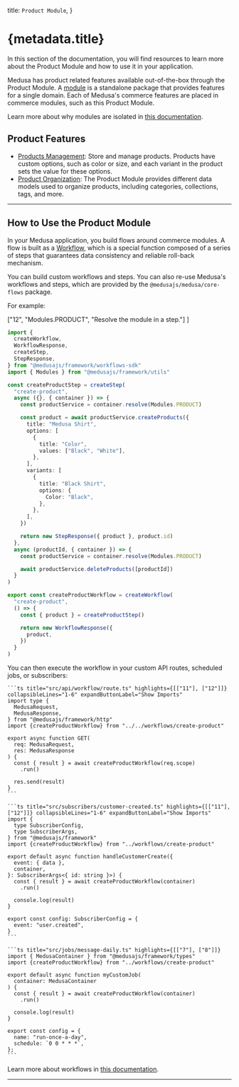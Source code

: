
  title: `Product Module`,
}

# {metadata.title}

In this section of the documentation, you will find resources to learn more about the Product Module and how to use it in your application.

Medusa has product related features available out-of-the-box through the Product Module. A [module](!docs!/learn/fundamentals/modules) is a standalone package that provides features for a single domain. Each of Medusa's commerce features are placed in commerce modules, such as this Product Module.

<Note>

Learn more about why modules are isolated in [this documentation](!docs!/learn/fundamentals/modules/isolation).

</Note>

## Product Features

- [Products Management](/references/product/models/Product): Store and manage products. Products have custom options, such as color or size, and each variant in the product sets the value for these options.
- [Product Organization](/references/product/models): The Product Module provides different data models used to organize products, including categories, collections, tags, and more.

---

## How to Use the Product Module

In your Medusa application, you build flows around commerce modules. A flow is built as a [Workflow](!docs!/learn/fundamentals/workflows), which is a special function composed of a series of steps that guarantees data consistency and reliable roll-back mechanism. 

You can build custom workflows and steps. You can also re-use Medusa's workflows and steps, which are provided by the `@medusajs/medusa/core-flows` package.

For example:

  ["12", "Modules.PRODUCT", "Resolve the module in a step."]
]

```ts title="src/workflows/create-product.ts" highlights={highlights}
import { 
  createWorkflow, 
  WorkflowResponse,
  createStep,
  StepResponse,
} from "@medusajs/framework/workflows-sdk"
import { Modules } from "@medusajs/framework/utils"

const createProductStep = createStep(
  "create-product",
  async ({}, { container }) => {
    const productService = container.resolve(Modules.PRODUCT)

    const product = await productService.createProducts({
      title: "Medusa Shirt",
      options: [
        {
          title: "Color",
          values: ["Black", "White"],
        },
      ],
      variants: [
        {
          title: "Black Shirt",
          options: {
            Color: "Black",
          },
        },
      ],
    })

    return new StepResponse({ product }, product.id)
  },
  async (productId, { container }) => {
    const productService = container.resolve(Modules.PRODUCT)

    await productService.deleteProducts([productId])
  }
)

export const createProductWorkflow = createWorkflow(
  "create-product",
  () => {
    const { product } = createProductStep()

    return new WorkflowResponse({
      product,
    })
  }
)
```

You can then execute the workflow in your custom API routes, scheduled jobs, or subscribers:

<CodeTabs group="resource-types">
  <CodeTab label="API Route" value="api-route">
    
    ```ts title="src/api/workflow/route.ts" highlights={[["11"], ["12"]]} collapsibleLines="1-6" expandButtonLabel="Show Imports"
    import type {
      MedusaRequest,
      MedusaResponse,
    } from "@medusajs/framework/http"
    import {createProductWorkflow} from "../../workflows/create-product"

    export async function GET(
      req: MedusaRequest,
      res: MedusaResponse
    ) {
      const { result } = await createProductWorkflow(req.scope)
        .run()

      res.send(result)
    }
    ```

  </CodeTab>
  <CodeTab label="Subscriber" value="subscriber">
    
    ```ts title="src/subscribers/customer-created.ts" highlights={[["11"], ["12"]]} collapsibleLines="1-6" expandButtonLabel="Show Imports"
    import {
      type SubscriberConfig,
      type SubscriberArgs,
    } from "@medusajs/framework"
    import {createProductWorkflow} from "../workflows/create-product"

    export default async function handleCustomerCreate({
      event: { data },
      container,
    }: SubscriberArgs<{ id: string }>) {
      const { result } = await createProductWorkflow(container)
        .run()

      console.log(result)
    }

    export const config: SubscriberConfig = {
      event: "user.created",
    }
    ```

  </CodeTab>
  <CodeTab label="Scheduled Job" value="scheduled-job">
    
    ```ts title="src/jobs/message-daily.ts" highlights={[["7"], ["8"]]}
    import { MedusaContainer } from "@medusajs/framework/types"
    import {createProductWorkflow} from "../workflows/create-product"

    export default async function myCustomJob(
      container: MedusaContainer
    ) {
      const { result } = await createProductWorkflow(container)
        .run()

      console.log(result)
    }

    export const config = {
      name: "run-once-a-day",
      schedule: `0 0 * * *`,
    };
    ```

  </CodeTab>
</CodeTabs>

Learn more about workflows in [this documentation](!docs!/learn/fundamentals/workflows).

---

<CommerceModuleSections name="Product" />